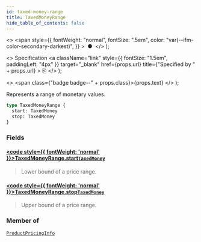 ```yaml
---
id: taxed-money-range
title: TaxedMoneyRange
hide_table_of_contents: false
---
```


  <>
    <span
      style={{
        fontWeight: "normal",
        fontSize: ".5em",
        color: "var(--ifm-color-secondary-darkest)",
      }}
    >
      &nbsp;●&nbsp;
    </span>
  </>
);

  <>
    Specification
    <a
      className="link"
      style={{ fontSize: "1.5em", paddingLeft: "4px" }}
      target="\_blank"
      href={props.url}
      title={"Specified by " + props.url}
    >
      ⎘
    </a>
  </>
);

  <>
    <span class={"badge badge--" + props.class}>{props.text}</span>
  </>
);

Represents a range of monetary values.

```graphql
type TaxedMoneyRange {
  start: TaxedMoney
  stop: TaxedMoney
}
```

### Fields

#### [<code style={{ fontWeight: 'normal' }}>TaxedMoneyRange.<b>start</b></code>](#)<Bullet />[`TaxedMoney`](../../../developer/api-reference/objects/taxed-money) <Badge class="secondary" text="object"/>

> Lower bound of a price range.

#### [<code style={{ fontWeight: 'normal' }}>TaxedMoneyRange.<b>stop</b></code>](#)<Bullet />[`TaxedMoney`](../../../developer/api-reference/objects/taxed-money) <Badge class="secondary" text="object"/>

> Upper bound of a price range.

### Member of

[`ProductPricingInfo`](../../../developer/api-reference/objects/product-pricing-info) <Badge class="secondary" text="object"/>
